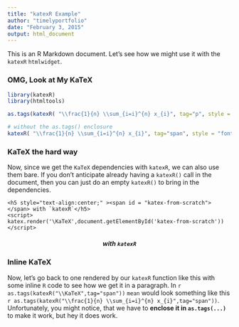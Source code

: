 ```yaml
---
title: "katexR Example"
author: "timelyportfolio"
date: "February 3, 2015"
output: html_document
---
```


This is an R Markdown document.  Let's see how we might use it with the `katexR` `htmlwidget`.

### OMG, Look at My KaTeX

```r
library(katexR)
library(htmltools)

as.tags(katexR( "\\frac{1}{n} \\sum_{i=i}^{n} x_{i}", tag="p", style = "font-size:300%;" ))

# without the as.tags() enclosure
katexR( "\\frac{1}{n} \\sum_{i=i}^{n} x_{i}", tag="span", style = "font-size:300%;" )
```

### KaTeX the hard way

Now, since we get the `KaTeX` dependencies with `katexR`, we can also use them bare.  If you don't anticipate already having a `katexR()` call in the document, then you can just do an empty `katexR()` to bring in the dependencies.

```
<h5 style="text-align:center;" ><span id = "katex-from-scratch"></span> with `katexR`</h5>
<script>
katex.render('\KaTeX',document.getElementById('katex-from-scratch'))
</script>
```

<h5 style="text-align:center;" ><span id = "katex-from-scratch"></span> with `katexR`</h5>
<script>
katex.render('\KaTeX',document.getElementById('katex-from-scratch'))
</script>

### Inline KaTeX

Now, let's go back to one rendered by our `katexR` function like this with some inline `R` code to see how we get it in a paragraph.  In `r as.tags(katexR("\\KaTeX",tag="span"))` `mean` would look something like this `r as.tags(katexR("\\frac{1}{n} \\sum_{i=i}^{n} x_{i}",tag="span"))`.  Unfortunately, you might notice, that we have to **enclose it in `as.tags(...)`** to make it work, but hey it does work.

 